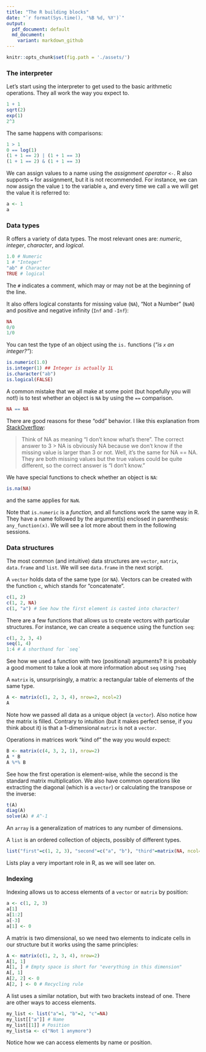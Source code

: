 ```yaml
--- 
title: "The R building blocks"
date: "`r format(Sys.time(), '%B %d, %Y')`"
output:
  pdf_document: default
  md_document:
    variant: markdown_github
---
```


```r
knitr::opts_chunk$set(fig.path = './assets/')
```

### The interpreter

Let's start using the interpreter to get used to the basic arithmetic operations. They all work the way you expect to. 

```r
1 + 1
sqrt(2)
exp(1)
2^3
```

The same happens with comparisons:

```r
1 > 1
0 == log(1)
(1 + 1 == 2) | (1 + 1 == 3)
(1 + 1 == 2) & (1 + 1 == 3)
```

We can assign values to a name using the _assignment operator_ `<-`. R also
supports `=` for assignment, but it is not recommended. For instance, we can now assign the value `1` to the variable `a`,
and every time we call `a` we will get the value it is referred to:

```r
a <- 1
a
```

### Data types

R offers a variety of data types. The most relevant ones are: _numeric_,
_integer_, _character_, and _logical_.

```r
1.0 # Numeric
1 # "Integer"
"ab" # Character
TRUE # logical
```

The `#` indicates a comment, which may or may not be at the beginning of the line. 

It also offers logical constants for missing value (`NA`), "Not a Number" (`NaN`) and positive and negative infinity (`Inf` and `-Inf`):

```r
NA
0/0
1/0
```

You can test the type of an object using the `is.` functions (_"is `x` an integer?"_):
```r
is.numeric(1.0)
is.integer(1) ## Integer is actually 1L
is.character("ab")
is.logical(FALSE)
```

A common mistake that we all make at some point (but hopefully you will not!) is to test whether an object is `NA` by using the `==` comparison.
```r
NA == NA
```

There are good reasons for these "odd" behavior. I like this explanation from [StackOverflow](http://stackoverflow.com/questions/25100974/na-matches-na-but-is-not-equal-to-na-why):

> Think of NA as meaning "I don't know what's there". The correct answer to 3 > NA is obviously NA because we don't know if the missing value is larger than 3 or not. Well, it's the same for NA == NA. They are both missing values but the true values could be quite different, so the correct answer is "I don't know."

We have special functions to check whether an object is `NA`:

```r
is.na(NA)
```
and the same applies for `NaN`.

Note that `is.numeric` is a _function,_ and all functions work the same way in R. They have a name followed by the argument(s) enclosed in parenthesis: `any_function(x)`. We will see a lot more about them in the following sessions.

### Data structures

The most common (and intuitive) data structures are `vector`, `matrix`, `data.frame` and `list`. We will see `data.frame` in the next script.

A `vector` holds data of the same type (or `NA`). Vectors can be created with the function `c`, which stands for "concatenate".

```r
c(1, 2)
c(1, 2, NA)
c(1, "a") # See how the first element is casted into character!
```

There are a few functions that allows us to create vectors with particular structures. For instance, we can create a sequence using the function `seq`:

```r
c(1, 2, 3, 4)
seq(1, 4)
1:4 # A shorthand for `seq`
```

See how we used a function with two (positional) arguments? It is probably a good moment to take a look at more information about `seq` using `?seq`

A `matrix` is, unsurprisingly, a matrix: a rectangular table of elements of the same type. 

```r
A <- matrix(c(1, 2, 3, 4), nrow=2, ncol=2)
A
```

Note how we passed all data as a unique object (a `vector`). Also notice how the matrix is filled. Contrary to intuition (but it makes perfect sense, if you think about it) is that a 1-dimensional `matrix` is not a `vector`.

Operations in matrices work "kind of" the way you would expect:

```r
B <- matrix(c(4, 3, 2, 1), nrow=2)
A * B
A %*% B
```

See how the first operation is element-wise, while the second is the standard matrix multiplication. We also have common operations like extracting the diagonal (which is a `vector`) or calculating the transpose or the inverse:
	
```r
t(A)
diag(A)
solve(A) # A^-1
```

An `array` is a generalization of matrices to any number of dimensions.

A `list` is an ordered collection of objects, possibly of different types. 

```r
list("first"=c(1, 2, 3), "second"=c("a", "b"), "third"=matrix(NA, ncol=2, nrow=2))
```

Lists play a very important role in R, as we will see later on.

### Indexing

Indexing allows us to access elements of a `vector` or `matrix` by position:

```r
a <- c(1, 2, 3)
a[1]
a[1:2]
a[-3]
a[1] <- 0
```

A matrix is two dimensional, so we need two elements to indicate cells in our structure but it works using the same principles:
```r
A <- matrix(c(1, 2, 3, 4), nrow=2)
A[1, 1]
A[1, ] # Empty space is short for "everything in this dimension"
A[, 1]
A[2, 2] <- 0
A[2, ] <- 0 # Recycling rule
```

A list uses a similar notation, but with two brackets instead of one. There are other ways to access elements.

```r
my_list <- list("a"=1, "b"=2, "c"=NA)
my_list[["a"]] # Name
my_list[[1]] # Position
my_list$a <- c("Not 1 anymore")
```

Notice how we can access elements by name or position.
